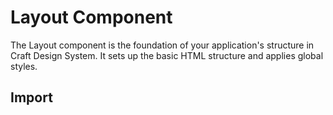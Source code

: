 
# Layout Component

The Layout component is the foundation of your application's structure in Craft Design System. It sets up the basic HTML structure and applies global styles.

## Import
